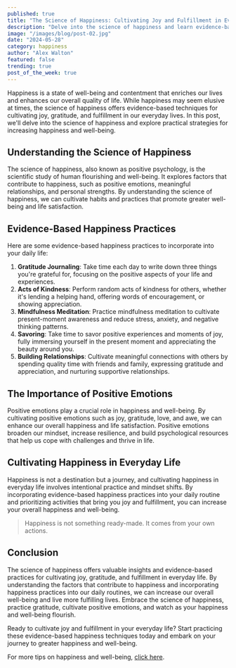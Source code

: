 ```yaml
---
published: true
title: "The Science of Happiness: Cultivating Joy and Fulfillment in Everyday Life"
description: "Delve into the science of happiness and learn evidence-based techniques for cultivating joy, gratitude, and fulfillment in your daily life."
image: "/images/blog/post-02.jpg"
date: "2024-05-28"
category: happiness
author: "Alex Walton"
featured: false
trending: true
post_of_the_week: true
---
```


Happiness is a state of well-being and contentment that enriches our lives and enhances our overall quality of life. While happiness may seem elusive at times, the science of happiness offers evidence-based techniques for cultivating joy, gratitude, and fulfillment in our everyday lives. In this post, we'll delve into the science of happiness and explore practical strategies for increasing happiness and well-being.

## Understanding the Science of Happiness

The science of happiness, also known as positive psychology, is the scientific study of human flourishing and well-being. It explores factors that contribute to happiness, such as positive emotions, meaningful relationships, and personal strengths. By understanding the science of happiness, we can cultivate habits and practices that promote greater well-being and life satisfaction.

## Evidence-Based Happiness Practices

Here are some evidence-based happiness practices to incorporate into your daily life:

1. **Gratitude Journaling**: Take time each day to write down three things you're grateful for, focusing on the positive aspects of your life and experiences.
2. **Acts of Kindness**: Perform random acts of kindness for others, whether it's lending a helping hand, offering words of encouragement, or showing appreciation.
3. **Mindfulness Meditation**: Practice mindfulness meditation to cultivate present-moment awareness and reduce stress, anxiety, and negative thinking patterns.
4. **Savoring**: Take time to savor positive experiences and moments of joy, fully immersing yourself in the present moment and appreciating the beauty around you.
5. **Building Relationships**: Cultivate meaningful connections with others by spending quality time with friends and family, expressing gratitude and appreciation, and nurturing supportive relationships.

## The Importance of Positive Emotions

Positive emotions play a crucial role in happiness and well-being. By cultivating positive emotions such as joy, gratitude, love, and awe, we can enhance our overall happiness and life satisfaction. Positive emotions broaden our mindset, increase resilience, and build psychological resources that help us cope with challenges and thrive in life.

## Cultivating Happiness in Everyday Life

Happiness is not a destination but a journey, and cultivating happiness in everyday life involves intentional practice and mindset shifts. By incorporating evidence-based happiness practices into your daily routine and prioritizing activities that bring you joy and fulfillment, you can increase your overall happiness and well-being.

>Happiness is not something ready-made. It comes from your own actions.

## Conclusion

The science of happiness offers valuable insights and evidence-based practices for cultivating joy, gratitude, and fulfillment in everyday life. By understanding the factors that contribute to happiness and incorporating happiness practices into our daily routines, we can increase our overall well-being and live more fulfilling lives. Embrace the science of happiness, practice gratitude, cultivate positive emotions, and watch as your happiness and well-being flourish.

Ready to cultivate joy and fulfillment in your everyday life? Start practicing these evidence-based happiness techniques today and embark on your journey to greater happiness and well-being.

For more tips on happiness and well-being, [click here](#!).

